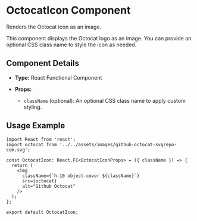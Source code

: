 # OctocatIcon Component

Renders the Octocat icon as an image.

This component displays the Octocat logo as an image. You can provide an optional
CSS class name to style the icon as needed.

## Component Details

- **Type:** React Functional Component
- **Props:**

  - `className` (optional): An optional CSS class name to apply custom styling.

## Usage Example

```tsx
import React from 'react';
import octocat from '../../assets/images/github-octocat-svgrepo-com.svg';

const OctocatIcon: React.FC<OctocatIconProps> = ({ className }) => {
  return (
    <img
      className={`h-10 object-cover ${className}`}
      src={octocat}
      alt="Github Octocat"
    />
  );
};

export default OctocatIcon;
